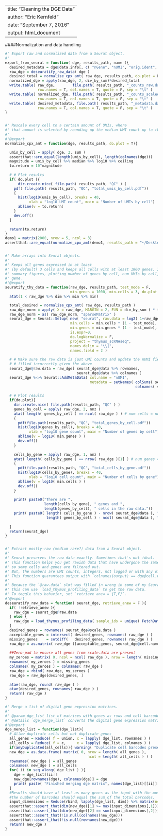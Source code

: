 
---
title: "Cleaning the DGE Data"
author: "Eric Kernfeld"
date: "September 7, 2016"
output: html_document
---

####Normalization and data handling

```r

#' Export raw and normalized data from a Seurat object.
#'
export_from_seurat = function( dge, results_path, name ){
  desired_metadata = dge@data.info[, c( "nGene", "nUMI", "orig.ident", "eday", "IG1.S", "S", "G2.M", "M", "M.G1" )]
  raw_dge = deseuratify_raw_data( dge )
  desired_total = normalize_cpx_amt( raw_dge, results_path, do.plot = F )
  normalized_dge = apply(raw_dge, 2, div_by_sum)*desired_total
  write.table( raw_dge,        file.path( results_path, "_counts_raw.data" ), 
               row.names = T, col.names = T, quote = F, sep = "\t" )
  write.table( normalized_dge, file.path( results_path, "_counts_scaled.data" ), 
               row.names = T, col.names = T, quote = F, sep = "\t" )
  write.table( desired_metadata, file.path( results_path, "_metadata.data" ), 
               row.names = T, col.names = T, quote = F, sep = "\t" )
}


#' Rescale every cell to a certain amount of UMIs, where
#' that amount is selected by rounding up the median UMI count up to the next power of 10.
#'
#'@export
normalize_cpx_amt = function(dge, results_path, do.plot = T){

  umis_by_cell = apply( dge, 2, sum )
  assertthat::are_equal(length(umis_by_cell), length(colnames(dge)))
  magnitude = umis_by_cell %>% median %>% log10 %>% ceiling
  to.return = 10^magnitude 
  
  # # Plot results
  if( do.plot ){
      dir.create.nice( file.path( results_path, "QC" ) )
    pdf( file.path( results_path, "QC", "total_umis_by_cell.pdf"))
    {
      hist(log10(umis_by_cell), breaks = 40,
           xlab = "log10 UMI count", main = "Number of UMIs by cell")
      abline(v = to.return)
    }
    dev.off()
  }
  
  return(to.return)
}
demo1 = matrix(2000, nrow = 5, ncol = 3)
assertthat::are_equal(normalize_cpx_amt(demo1, results_path = "~/Desktop/scRNA_junk", do.plot = F), 10000)


#' Make arrays into Seurat objects.
#' 
#' Keeps all genes expressed in at least
#' (by default) 3 cells and keeps all cells with at least 1000 genes. It reports some 
#' summary figures, plotting number of genes by cell, num UMIs by cell, and number of cells by
#' gene. 
#'@export
seuratify_thy_data = function(raw_dge, results_path, test_mode = F, 
                              min.genes = 1000, min.cells = 3, do.plot = T){
  atat(1 < raw_dge %>% dim %>% min %>% min)

  total_desired = normalize_cpx_amt( raw_dge, results_path )
  raw_dge_norm = apply( X = raw_dge, MARGIN = 2, FUN = div_by_sum ) * total_desired
  raw_dge_norm = as( raw_dge_norm, "sparseMatrix" )
  seurat_dge = Seurat::Setup( new( "seurat", raw.data = log2( 1+raw_dge_norm ) ),
                              min.cells = min.cells * (1 - test_mode), # 0 if test_mode; else 3
                              min.genes = min.genes * (1 - test_mode), # 0 if test_mode; else min.genes
                              is.expr=0, 
                              do.logNormalize = F, 
                              project = "thymus_scRNAseq", 
                              names.delim = "\\|",
                              names.field = 2 )
  
  # # Make sure the raw data is just UMI counts and update the nUMI field, which will be
  # # filled incorrectly given the above
  seurat_dge@raw.data = raw_dge[ seurat_dge@data %>% rownames, 
                                 seurat_dge@data %>% colnames ]
  seurat_dge %<>% Seurat::AddMetaData( col.name = "nUMI", 
                                       metadata = setNames( colSums( seurat_dge@raw.data ),
                                                            colnames( seurat_dge@raw.data ) ) )
  
  # # Plot results
  if(do.plot){
    dir.create.nice( file.path(results_path, "QC" ) )
    genes_by_cell = apply( raw_dge, 2, nnz )
    atat( length( genes_by_cell ) == ncol( raw_dge ) ) # num cells = num cols
    {
      pdf(file.path(results_path, "QC", "total_genes_by_cell.pdf"))
      hist(log10(genes_by_cell), breaks = 40,
           xlab = "log10 gene count", main = "Number of genes by cell")
      abline(v = log10( min.genes ) )
      dev.off()
    }
    
    cells_by_gene = apply( raw_dge, 1, nnz )
    atat( length( cells_by_gene ) == nrow( raw_dge )[1] ) # num genes = num rows
    {
      pdf(file.path(results_path, "QC", "total_cells_by_gene.pdf"))
      hist(log10(cells_by_gene), breaks = 40,
           xlab = "log10 cell count", main = "Number of cells by gene")
      abline(v = log10( min.cells ) )
      dev.off()
    }
    
    print( paste0("There are ", 
                  length(cells_by_gene), " genes and ", 
                  length(genes_by_cell), " cells in the raw data."))
    print( paste0( length( cells_by_gene ) - nrow( seurat_dge@data ), " genes and ", 
                   length( genes_by_cell ) - ncol( seurat_dge@data ), " cells were excluded from the Seurat object."))
    
  }
  return(seurat_dge)
}


#' Extract mostly-raw (medium rare?) data from a Seurat object.
#' 
#' Seurat preserves the raw data exactly. Sometimes that's not ideal.
#' This function helps you get rawish data that have undergone the same QC filters as the Seurat scale.data,
#' so some cells and genes are filtered out. 
#' But, the numbers are UMI counts, integers, not logged or with any of that normalization BS.
#' This function guarantees output with `colnames(output) == dge@cell.names`.
#' 
#' Because the `@raw.data` slot was filled in wrong in some of my Seurat objects,
#' this can use `load_thymus_profiling_data` to get the raw data.
#' To toggle this behavior, set `retrieve_anew = {T,F}`.
#'@export
deseuratify_raw_data = function( seurat_dge, retrieve_anew = F ){
  if( !retrieve_anew ){
    raw_dge = seurat_dge@raw.data
  } else {
    raw_dge = load_thymus_profiling_data( sample_ids = unique( FetchData(seurat_dge, "orig.ident" )[[1]]) ) %>% dge_merge_list
  }
  desired_genes = rownames( seurat_dge@scale.data )
  acceptable_genes = intersect( desired_genes, rownames( raw_dge ) )
  missing_genes    = setdiff(   desired_genes, rownames( raw_dge ) )
  raw_dge = as.matrix( raw_dge )[acceptable_genes, seurat_dge@cell.names]
  
  ##Zero-pad to ensure all genes from scale.data are present
  my_zeroes = matrix( 0, ncol = ncol( raw_dge ), nrow = length( missing_genes ) )
  rownames( my_zeroes ) = missing_genes
  colnames( my_zeroes ) = colnames( raw_dge )
  raw_dge = rbind( raw_dge, my_zeroes )
  raw_dge = raw_dge[desired_genes, ]
  
  atae(raw_dge, round( raw_dge ) )
  atae(desired_genes, rownames( raw_dge ) )
  return( raw_dge )
}
```


```r
#' Merge a list of digital gene expression matrices.
#'
#' @param dge_list list of matrices with genes as rows and cell barcodes as columns. Duplicate barcodes across datasets cause errors; I recommend you append the sample ID.
#' @details `dge_merge_list` converts the digital gene expression matrices to dataframes with genes as columns, merges them, then converts the result back, all without disturbing the gene labels. A gene will be included if it appears in any of the datasets. If a gene appears in one dataset but not another, zeroes will be filled in for missing expression levels.
#'@export
dge_merge_list = function(dge_list){
  # Allow duplicate cells but not duplicate genes
  all_genes = Reduce( f = union, x = lapply( dge_list, rownames ) )
  all_cells = Reduce( f = c,     x = lapply( dge_list, colnames ) )
  if(anyDuplicated(all_cells)){ warning( "Duplicate cell barcodes present." )}
  new_dge = as.data.frame( matrix( 0, nrow = length( all_genes ), 
                                      ncol = length( all_cells ) ) )
  rownames( new_dge ) = all_genes
  colnames( new_dge ) = all_cells
  for( ii in seq_along( dge_list ) ){
    dge = dge_list[[ii]]
    new_dge[rownames(dge), colnames(dge)] = dge
    print( paste( "Finished merging dge matrix", names(dge_list)[[ii]] ) )
  }
  #Results should have at least as many genes as the input with the most genes
  #the number of barcodes should equal the sum of the total barcodes.
  input_dimensions = Reduce(rbind, lapply(dge_list, dim)) %>% matrix(ncol = 2)
  assertthat::assert_that(dim(new_dge)[1] >= max(input_dimensions[,1]))
  assertthat::assert_that(dim(new_dge)[2] == sum(input_dimensions[,2]))
  assertthat::assert_that(!is.null(colnames(new_dge)))
  assertthat::assert_that(!is.null(rownames(new_dge)))
  return( new_dge )
}

```
